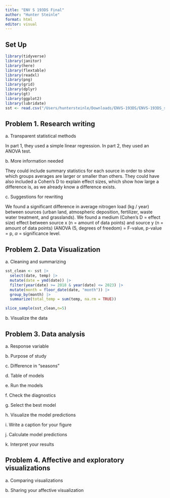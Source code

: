 ```yaml
---
title: "ENV S 193DS Final"
author: "Hunter Steinle"
format: html
editor: visual
---
```


## Set Up

```r
library(tidyverse)
library(janitor)
library(here)
library(flextable)
library(readxl)
library(png)
library(grid)
library(dplyr)
library(gt)
library(ggplot2)
library(lubridate)
sst <- read.csv("/Users/huntersteinle/Downloads/ENVS-193DS/ENVS-193DS_spring-2025_final/data/SST_update2023.csv")
```

## Problem 1. Research writing

a\. Transparent statistical methods

In part 1, they used a simple linear regression. In part 2, they used an ANOVA test.

b\. More information needed

They could include summary statistics for each source in order to show which groups averages are larger or smaller than others. They could have also included a Cohen's D to explain effect sizes, which show how large a difference is, as we already know a difference exists.

c\. Suggestions for rewriting

We found a significant difference in average nitrogen load (kg / year) between sources (urban land, atmospheric deposition, fertilizer, waste water treatment, and grasslands). We found a medium (Cohen's D = effect size) effect between source x (n = amount of data points) and source y (n = amount of data points) (ANOVA (5, degrees of freedom) = F-value, p-value = p, $\alpha$ = significance level.

## Problem 2. Data Visualization

a\. Cleaning and summarizing

```r
sst_clean <- sst |> 
  select(date, temp) |> 
  mutate(date = ymd(date)) |> 
  filter(year(date) >= 2018 & year(date) <= 2023) |> 
  mutate(month = floor_date(date, "month")) |> 
  group_by(month) |> 
  summarize(total_temp = sum(temp, na.rm = TRUE))

slice_sample(sst_clean,n=5)
```

b\. Visualize the data

## Problem 3. Data analysis

a\. Response variable

b\. Purpose of study

c\. Difference in "seasons"

d\. Table of models

e\. Run the models

f\. Check the diagnostics

g\. Select the best model

h\. Visualize the model predictions

i\. Write a caption for your figure

j\. Calculate model predictions

k\. Interpret your results

## Problem 4. Affective and exploratory visualizations

a\. Comparing visualizations

b\. Sharing your affective visualization
